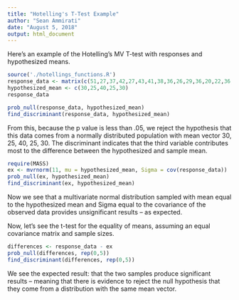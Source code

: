 ```yaml
---
title: "Hotelling's T-Test Example"
author: "Sean Ammirati"
date: "August 5, 2018"
output: html_document
---
```


Here's an example of the Hotelling's MV T-test with responses and hypothesized means. 
```r
source('./hotellings_functions.R')
response_data <- matrix(c(51,27,37,42,27,43,41,38,36,26,29,36,20,22,36,18,32,22,21,23,31,20,50,26,41,32,33,43,36,31,27,31,25,35,17,37,34,14,35,25,20,25,32,26,42,27,30,27,29,40,38,16,28,36,25),ncol = 5)
hypothesized_mean <- c(30,25,40,25,30)
response_data

prob_null(response_data, hypothesized_mean)
find_discriminant(response_data, hypothesized_mean)
```

From this, because the p value is less than .05, we reject the hypothesis that this data comes from a normally distributed population with mean vector 30, 25, 40, 25, 30.
The discriminant indicates that the third variable contributes most to the difference between the hypothesized and sample mean. 
```r
require(MASS)
ex <- mvrnorm(11, mu = hypothesized_mean, Sigma = cov(response_data))
prob_null(ex, hypothesized_mean)
find_discriminant(ex, hypothesized_mean)
```
Now we see that a multivariate normal distribution sampled with mean equal to the hypothesized mean and Sigma equal to the covariance of the observed data provides unsignificant results -- as expected.

Now, let's see the t-test for the equality of means, assuming an equal covariance matrix and sample sizes.  
```r
differences <- response_data - ex
prob_null(differences, rep(0,5))
find_discriminant(differences, rep(0,5))
```
We see the expected result:  that the two samples produce significant results -- meaning that there is evidence to reject the null hypothesis that they come from a distribution with the same mean vector. 